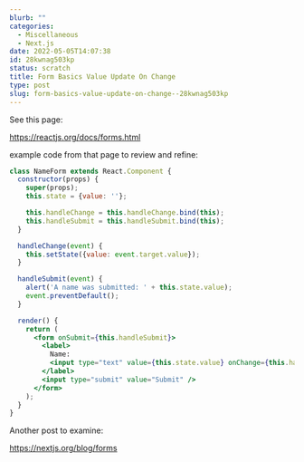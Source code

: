```yaml
---
blurb: ""
categories:
  - Miscellaneous
  - Next.js
date: 2022-05-05T14:07:38
id: 28kwnag503kp
status: scratch
title: Form Basics Value Update On Change
type: post
slug: form-basics-value-update-on-change--28kwnag503kp
---
```


See this page:

https://reactjs.org/docs/forms.html

example code from that page to review and refine:

```jsx
class NameForm extends React.Component {
  constructor(props) {
    super(props);
    this.state = {value: ''};

    this.handleChange = this.handleChange.bind(this);
    this.handleSubmit = this.handleSubmit.bind(this);
  }

  handleChange(event) {
    this.setState({value: event.target.value});
  }

  handleSubmit(event) {
    alert('A name was submitted: ' + this.state.value);
    event.preventDefault();
  }

  render() {
    return (
      <form onSubmit={this.handleSubmit}>
        <label>
          Name:
          <input type="text" value={this.state.value} onChange={this.handleChange} />
        </label>
        <input type="submit" value="Submit" />
      </form>
    );
  }
}
```

Another post to examine:

https://nextjs.org/blog/forms




